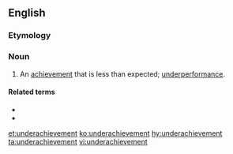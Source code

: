 ==English==

===Etymology===
{{prefix|en|under|achievement}}

===Noun===
{{en-noun}}

# An [[achievement]] that is less than expected; [[underperformance]].

====Related terms====
* {{l|en|underachieve}}
* {{l|en|underachiever}}

[[et:underachievement]]
[[ko:underachievement]]
[[hy:underachievement]]
[[ta:underachievement]]
[[vi:underachievement]]